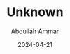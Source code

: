 ---
id: "DSCF4990"
filepath: "../../assets/photo/2024/DSCF4990_resized.JPG"
title: "Unknown"
alt: ""
date: "2024-04-21"
author: "Abdullah Ammar"
iso: "200"
shutterspeed: "1/140s"
aperture: "f/9"
lens: "XC15-45mmF3.5-5.6 OIS PZ"
---